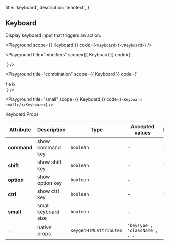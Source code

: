 
  title: 'keyboard',
  description: 'tenotext',
}

## Keyboard

Display keyboard input that triggers an action.

<Playground
  scope={{ Keyboard }}
  code={`
<Keyboard>f</Keyboard>
`} />

<Playground
  title="modifiers"
  scope={{ Keyboard }}
  code={`
<div>
  <Keyboard command />
  <Keyboard shift />
  <Keyboard option />
  <Keyboard ctrl />
</div>
`} />

<Playground
  title="combination"
  scope={{ Keyboard }}
  code={`
<div>
  <Keyboard command>f</Keyboard>
  <Keyboard shift>e</Keyboard>
  <Keyboard option ctrl>b</Keyboard>
</div>
`} />

<Playground
  title="small"
  scope={{ Keyboard }}
  code={`
<Keyboard small>/</Keyboard>
`} />

<Attributes edit="/pages/docs/components/keyboard.mdx">
<Attributes.Title>Keyboard.Props</Attributes.Title>

| Attribute | Description | Type | Accepted values | Default
| ---------- | ---------- | ---- |  -------------- | ------ |
| **command** | show command key | `boolean` | - | `false` |
| **shift** | show shift key | `boolean` | - | `false` |
| **option** | show option key | `boolean` | - | `false` |
| **ctrl** | show ctrl key | `boolean` | - | `false` |
| **small** | small keyboard size | `boolean` | - | `false` |
| ... | native props | `KeygenHTMLAttributes` | `'keyType', 'className', ...` | - |

</Attributes>

